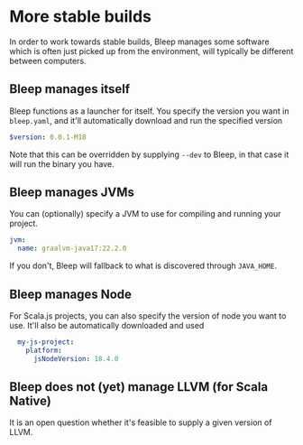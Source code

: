 # More stable builds

In order to work towards stable builds, Bleep manages some software which is often just picked up from the environment,
will typically be different between computers.

## Bleep manages itself

Bleep functions as a launcher for itself.
You specify the version you want in `bleep.yaml`, and it'll automatically download and run the specified version

```yaml
$version: 0.0.1-M18
```

Note that this can be overridden by supplying `--dev` to Bleep, in that case it will run the binary you have.

## Bleep manages JVMs

You can (optionally) specify a JVM to use for compiling and running your project.

```yaml
jvm:
  name: graalvm-java17:22.2.0
```

If you don't, Bleep will fallback to what is discovered through `JAVA_HOME`.

## Bleep manages Node

For Scala.js projects, you can also specify the version of node you want to use. It'll also be automatically downloaded and used
```yaml
  my-js-project:
    platform:
      jsNodeVersion: 18.4.0
```

## Bleep does not (yet) manage LLVM (for Scala Native)

It is an open question whether it's feasible to supply a given version of LLVM.